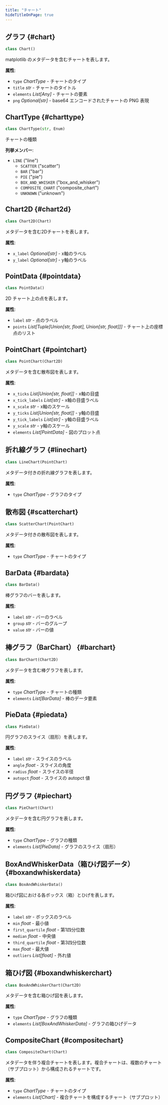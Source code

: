 ```yaml
---
title: "チャート"
hideTitleOnPage: true
---
```


## グラフ \{#chart\}

```python
class Chart()
```

matplotlib のメタデータを含むチャートを表します。

**属性**:

* `type` *ChartType* - チャートのタイプ
* `title` *str* - チャートのタイトル
* `elements` *List[Any]* - チャートの要素
* `png` *Optional[str]* - base64 エンコードされたチャートの PNG 表現

## ChartType \{#charttype\}

```python
class ChartType(str, Enum)
```

チャートの種類

**列挙メンバー**:

* `LINE` (&quot;line&quot;)
  * `SCATTER` (&quot;scatter&quot;)
  * `BAR` (&quot;bar&quot;)
  * `PIE` (&quot;pie&quot;)
  * `BOX_AND_WHISKER` (&quot;box&#95;and&#95;whisker&quot;)
  * `COMPOSITE_CHART` (&quot;composite&#95;chart&quot;)
  * `UNKNOWN` (&quot;unknown&quot;)

## Chart2D \{#chart2d\}

```python
class Chart2D(Chart)
```

メタデータを含む2Dチャートを表します。

**属性**:

* `x_label` *Optional[str]* - x軸のラベル
* `y_label` *Optional[str]* - y軸のラベル

## PointData \{#pointdata\}

```python
class PointData()
```

2D チャート上の点を表します。

**属性**:

* `label` *str* - 点のラベル
* `points` *List[Tuple[Union[str, float], Union[str, float]]]* - チャート上の座標点のリスト

## PointChart \{#pointchart\}

```python
class PointChart(Chart2D)
```

メタデータを含む散布図を表します。

**属性**:

* `x_ticks` *List[Union[str, float]]* - x軸の目盛
* `x_tick_labels` *List[str]* - x軸の目盛ラベル
* `x_scale` *str* - x軸のスケール
* `y_ticks` *List[Union[str, float]]* - y軸の目盛
* `y_tick_labels` *List[str]* - y軸の目盛ラベル
* `y_scale` *str* - y軸のスケール
* `elements` *List[PointData]* - 図のプロット点

## 折れ線グラフ \{#linechart\}

```python
class LineChart(PointChart)
```

メタデータ付きの折れ線グラフを表します。

**属性**:

* `type` *ChartType* - グラフのタイプ

## 散布図 \{#scatterchart\}

```python
class ScatterChart(PointChart)
```

メタデータ付きの散布図を表します。

**属性**:

* `type` *ChartType* - チャートのタイプ

## BarData \{#bardata\}

```python
class BarData()
```

棒グラフのバーを表します。

**属性**:

* `label` *str* - バーのラベル
* `group` *str* - バーのグループ
* `value` *str* - バーの値

## 棒グラフ（BarChart） \{#barchart\}

```python
class BarChart(Chart2D)
```

メタデータを含む棒グラフを表します。

**属性**:

* `type` *ChartType* - チャートの種類
* `elements` *List[BarData]* - 棒のデータ要素

## PieData \{#piedata\}

```python
class PieData()
```

円グラフのスライス（扇形）を表します。

**属性**:

* `label` *str* - スライスのラベル
* `angle` *float* - スライスの角度
* `radius` *float* - スライスの半径
* `autopct` *float* - スライスの autopct 値

## 円グラフ \{#piechart\}

```python
class PieChart(Chart)
```

メタデータを含む円グラフを表します。

**属性**:

* `type` *ChartType* - グラフの種類
* `elements` *List[PieData]* - グラフのスライス（扇形）

## BoxAndWhiskerData（箱ひげ図データ） \{#boxandwhiskerdata\}

```python
class BoxAndWhiskerData()
```

箱ひげ図における各ボックス（箱）とひげを表します。

**属性**:

* `label` *str* - ボックスのラベル
* `min` *float* - 最小値
* `first_quartile` *float* - 第1四分位数
* `median` *float* - 中央値
* `third_quartile` *float* - 第3四分位数
* `max` *float* - 最大値
* `outliers` *List[float]* - 外れ値

## 箱ひげ図 \{#boxandwhiskerchart\}

```python
class BoxAndWhiskerChart(Chart2D)
```

メタデータを含む箱ひげ図を表します。

**属性**:

* `type` *ChartType* - グラフの種類
* `elements` *List[BoxAndWhiskerData]* - グラフの箱ひげデータ

## CompositeChart \{#compositechart\}

```python
class CompositeChart(Chart)
```

メタデータを伴う複合チャートを表します。複合チャートは、複数のチャート（サブプロット）から構成されるチャートです。

**属性**:

* `type` *ChartType* - チャートのタイプ
* `elements` *List[Chart]* - 複合チャートを構成するチャート（サブプロット）
